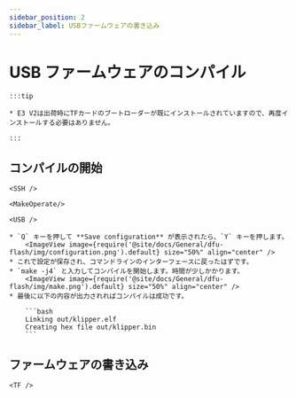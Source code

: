 ```yaml
---
sidebar_position: 2
sidebar_label: USBファームウェアの書き込み
---
```




# USB ファームウェアのコンパイル

    :::tip

    * E3 V2は出荷時にTFカードのブートローダーが既にインストールされていますので、再度インストールする必要はありません。

    :::

## コンパイルの開始

    <SSH />

    <MakeOperate/>

    <USB />

    * `Q` キーを押して **Save configuration** が表示されたら、`Y` キーを押します。
        <ImageView image={require('@site/docs/General/dfu-flash/img/configuration.png').default} size="50%" align="center" />
    * これで設定が保存され、コマンドラインのインターフェースに戻ったはずです。
    * `make -j4` と入力してコンパイルを開始します。時間が少しかかります。
        <ImageView image={require('@site/docs/General/dfu-flash/img/make.png').default} size="50%" align="center" />
    * 最後に以下の内容が出力されればコンパイルは成功です。

        ```bash
        Linking out/klipper.elf
        Creating hex file out/klipper.bin
        ```


## ファームウェアの書き込み
    
    <TF />